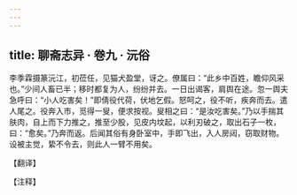 ```yaml
---
---
---
```

title: 聊斋志异 · 卷九 · 沅俗
---

李季霖摄篆沅江，初莅任，见猫犬盈堂，讶之。僚属曰：“此乡中百姓，瞻仰风采也。”少间人畜已半；移时都复为人，纷纷并去。一日出谒客，肩舆在途。忽一舆夫急呼曰：“小人吃害矣！”即倩役代荷，伏地乞假。怒呵之，役不听，疾奔而去。遣人尾之。役奔入市，觅得一叟，便求按视。叟相之曰：“是汝吃害矣。”乃以手揣其肤肉，自上而下力推之，推至少股，见皮内坟起，以利刃破之，取出石子一枚，曰：“愈矣。”乃奔而返。后闻其俗有身卧室中，手即飞出，入人房闼，窃取财物。设被主觉，絷不令去，则此人一臂不用矣。

【翻译】

【注释】


